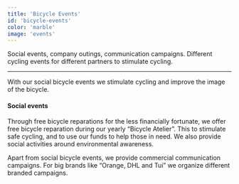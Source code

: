 ```yaml
---
title: 'Bicycle Events'
id: 'bicycle-events'
color: 'marble'
image: 'events'
---
```


Social events, company outings, communication campaigns. Different cycling events for different partners to stimulate cycling.

---

With our social bicycle events we stimulate cycling and improve the image of the bicycle.

#### Social events

Through free bicycle reparations for the less financially fortunate, we offer free bicycle reparation during our yearly “Bicycle Atelier”. This to stimulate safe cycling, and to use our funds to help those in need. We also provide social activities around environmental awareness.

Apart from social bicycle events, we provide commercial communication campaigns. For big brands like “Orange, DHL and Tui” we organize different branded campaigns.
